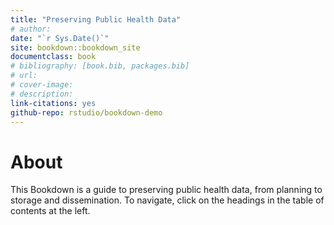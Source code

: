 ```yaml
--- 
title: "Preserving Public Health Data"
# author:
date: "`r Sys.Date()`"
site: bookdown::bookdown_site
documentclass: book
# bibliography: [book.bib, packages.bib]
# url:
# cover-image:
# description:
link-citations: yes
github-repo: rstudio/bookdown-demo
---
```


# About

This Bookdown is a guide to preserving public health data, from planning to storage and dissemination. To navigate, click on the headings in the table of contents at the left.